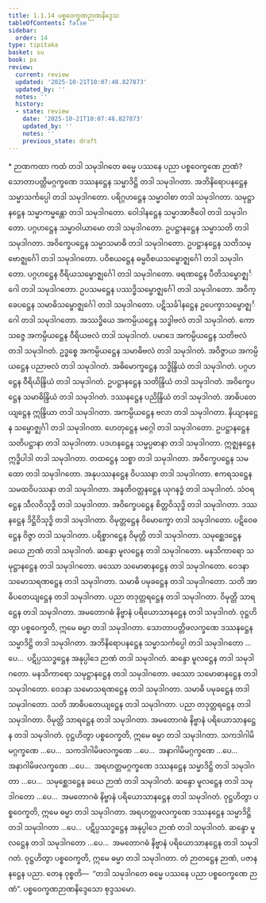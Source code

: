 ```yaml
---
title: 1.1.14 ပစ္စဝေက္ခဏဉာဏနိဒ္ဒေသ
tableOfContents: false
sidebar:
  order: 14
type: tipitaka
basket: su
book: ps
review:
  current: review
  updated: '2025-10-21T10:07:48.827873'
  updated_by: ''
  notes: ''
  history:
  - state: review
    date: '2025-10-21T10:07:48.827873'
    updated_by: ''
    notes: ''
    previous_state: draft
---
```



<DynamicBreadcrumb />


<ReviewStatus review={frontmatter.review} showDetails={true} />

<HypothesisAnnotation frontmatter={frontmatter} />

<Paragraph type="center" book="ps">
* ဉာဏကထာ
</Paragraph>


<Division number="65" book="ps" e="ch" v="26" p="4">

<Paragraph number="466" book="ps">
ကထံ တဒါ သမုဒါဂတေ ဓမ္မေ ပဿနေ ပညာ ပစ္စဝေက္ခဏေ ဉာဏံ? သောတာပတ္တိမဂ္ဂက္ခဏေ ဒဿနဋ္ဌေန သမ္မာဒိဋ္ဌိ တဒါ သမုဒါဂတာ. အဘိနိရောပနဋ္ဌေန သမ္မာသင်္ကပ္ပေါ တဒါ သမုဒါဂတော. ပရိဂ္ဂဟဋ္ဌေန သမ္မာဝါစာ တဒါ သမုဒါဂတာ. သမုဋ္ဌာနဋ္ဌေန သမ္မာကမ္မန္တော တဒါ သမုဒါဂတော. ဝေါဒါနဋ္ဌေန သမ္မာအာဇီဝေါ တဒါ သမုဒါဂတော. ပဂ္ဂဟဋ္ဌေန သမ္မာဝါယာမော တဒါ သမုဒါဂတော. ဥပဋ္ဌာနဋ္ဌေန သမ္မာသတိ တဒါ သမုဒါဂတာ. အဝိက္ခေပဋ္ဌေန သမ္မာသမာဓိ တဒါ သမုဒါဂတော.
</Paragraph>

<Paragraph number="467" book="ps">
ဥပဋ္ဌာနဋ္ဌေန သတိသမ္ဗောဇ္ဈင်္ဂေါ တဒါ သမုဒါဂတော. ပဝိစယဋ္ဌေန ဓမ္မဝိစယသမ္ဗောဇ္ဈင်္ဂေါ တဒါ သမုဒါဂတော. ပဂ္ဂဟဋ္ဌေန ဝီရိယသမ္ဗောဇ္ဈင်္ဂေါ တဒါ သမုဒါဂတော. ဖရဏဋ္ဌေန ပီတိသမ္ဗောဇ္ဈင်္ဂေါ တဒါ သမုဒါဂတော. ဥပသမဋ္ဌေန ပဿဒ္ဓိသမ္ဗောဇ္ဈင်္ဂေါ တဒါ သမုဒါဂတော. အဝိက္ခေပဋ္ဌေန သမာဓိသမ္ဗောဇ္ဈင်္ဂေါ တဒါ သမုဒါဂတော. ပဋိသင်္ခါနဋ္ဌေန ဥပေက္ခာသမ္ဗောဇ္ဈင်္ဂေါ တဒါ သမုဒါဂတော.
</Paragraph>

<Paragraph number="468" book="ps">
အဿဒ္ဓိယေ အကမ္ပိယဋ္ဌေန သဒ္ဓါဗလံ တဒါ သမုဒါဂတံ. ကောသဇ္ဇေ အကမ္ပိယဋ္ဌေန ဝီရိယဗလံ တဒါ သမုဒါဂတံ. ပမာဒေ အကမ္ပိယဋ္ဌေန သတိဗလံ တဒါ သမုဒါဂတံ. ဥဒ္ဓစ္စေ အကမ္ပိယဋ္ဌေန သမာဓိဗလံ တဒါ သမုဒါဂတံ. အဝိဇ္ဇာယ အကမ္ပိယဋ္ဌေန ပညာဗလံ တဒါ သမုဒါဂတံ.
</Paragraph>

<Paragraph number="469" book="ps">
အဓိမောက္ခဋ္ဌေန သဒ္ဓိန္ဒြိယံ တဒါ သမုဒါဂတံ. ပဂ္ဂဟဋ္ဌေန ဝီရိယိန္ဒြိယံ တဒါ သမုဒါဂတံ. ဥပဋ္ဌာနဋ္ဌေန သတိန္ဒြိယံ တဒါ သမုဒါဂတံ. အဝိက္ခေပဋ္ဌေန သမာဓိန္ဒြိယံ တဒါ သမုဒါဂတံ. ဒဿနဋ္ဌေန ပညိန္ဒြိယံ တဒါ သမုဒါဂတံ.
</Paragraph>

<Paragraph number="470" book="ps">
အာဓိပတေယျဋ္ဌေန ဣန္ဒြိယာ တဒါ သမုဒါဂတာ. အကမ္ပိယဋ္ဌေန ဗလာ တဒါ သမုဒါဂတာ. နိယျာနဋ္ဌေန သမ္ဗောဇ္ဈင်္ဂါ တဒါ သမုဒါဂတာ. ဟေတုဋ္ဌေန မဂ္ဂေါ တဒါ သမုဒါဂတော. ဥပဋ္ဌာနဋ္ဌေန သတိပဋ္ဌာနာ တဒါ သမုဒါဂတာ. ပဒဟနဋ္ဌေန သမ္မပ္ပဓာနာ တဒါ သမုဒါဂတာ. ဣဇ္ဈနဋ္ဌေန ဣဒ္ဓိပါဒါ တဒါ သမုဒါဂတာ. တထဋ္ဌေန သစ္စာ တဒါ သမုဒါဂတာ. အဝိက္ခေပဋ္ဌေန သမထော တဒါ သမုဒါဂတော. အနုပဿနဋ္ဌေန ဝိပဿနာ တဒါ သမုဒါဂတာ. ဧကရသဋ္ဌေန သမထဝိပဿနာ တဒါ သမုဒါဂတာ. အနတိဝတ္တနဋ္ဌေန ယုဂနဒ္ဓံ တဒါ သမုဒါဂတံ. သံဝရဋ္ဌေန သီလဝိသုဒ္ဓိ တဒါ သမုဒါဂတာ. အဝိက္ခေပဋ္ဌေန စိတ္တဝိသုဒ္ဓိ တဒါ သမုဒါဂတာ. ဒဿနဋ္ဌေန ဒိဋ္ဌိဝိသုဒ္ဓိ တဒါ သမုဒါဂတာ. ဝိမုတ္တဋ္ဌေန ဝိမောက္ခော တဒါ သမုဒါဂတော. ပဋိဝေဓဋ္ဌေန ဝိဇ္ဇာ တဒါ သမုဒါဂတာ. ပရိစ္စာဂဋ္ဌေန ဝိမုတ္တိ တဒါ သမုဒါဂတာ. သမုစ္ဆေဒဋ္ဌေန ခယေ ဉာဏံ တဒါ သမုဒါဂတံ.
</Paragraph>

<Paragraph number="471" book="ps">
ဆန္ဒော မူလဋ္ဌေန တဒါ သမုဒါဂတော. မနသိကာရော သမုဋ္ဌာနဋ္ဌေန တဒါ သမုဒါဂတော. ဖဿော သမောဓာနဋ္ဌေန တဒါ သမုဒါဂတော. ဝေဒနာ သမောသရဏဋ္ဌေန တဒါ သမုဒါဂတာ. သမာဓိ ပမုခဋ္ဌေန တဒါ သမုဒါဂတော. သတိ အာဓိပတေယျဋ္ဌေန တဒါ သမုဒါဂတာ. ပညာ တဒုတ္တရဋ္ဌေန တဒါ သမုဒါဂတာ. ဝိမုတ္တိ သာရဋ္ဌေန တဒါ သမုဒါဂတာ. အမတောဂဓံ နိဗ္ဗာနံ ပရိယောသာနဋ္ဌေန တဒါ သမုဒါဂတံ. ဝုဋ္ဌဟိတွာ ပစ္စဝေက္ခတိ, ဣမေ ဓမ္မာ တဒါ သမုဒါဂတာ.
</Paragraph>

<Paragraph number="472" book="ps">
သောတာပတ္တိဖလက္ခဏေ ဒဿနဋ္ဌေန သမ္မာဒိဋ္ဌိ တဒါ သမုဒါဂတာ. အဘိနိရောပနဋ္ဌေန သမ္မာသင်္ကပ္ပေါ တဒါ သမုဒါဂတော …ပေ…  ပဋိပ္ပဿဒ္ဓဋ္ဌေန အနုပ္ပါဒေ ဉာဏံ တဒါ သမုဒါဂတံ. ဆန္ဒော မူလဋ္ဌေန တဒါ သမုဒါဂတော. မနသိကာရော သမုဋ္ဌာနဋ္ဌေန တဒါ သမုဒါဂတော. ဖဿော သမောဓာနဋ္ဌေန တဒါ သမုဒါဂတော. ဝေဒနာ သမောသရဏဋ္ဌေန တဒါ သမုဒါဂတာ. သမာဓိ ပမုခဋ္ဌေန တဒါ သမုဒါဂတော. သတိ အာဓိပတေယျဋ္ဌေန တဒါ သမုဒါဂတာ. ပညာ တဒုတ္တရဋ္ဌေန တဒါ သမုဒါဂတာ. ဝိမုတ္တိ သာရဋ္ဌေန တဒါ သမုဒါဂတာ. အမတောဂဓံ နိဗ္ဗာနံ ပရိယောသာနဋ္ဌေန တဒါ သမုဒါဂတံ. ဝုဋ္ဌဟိတွာ ပစ္စဝေက္ခတိ, ဣမေ ဓမ္မာ တဒါ သမုဒါဂတာ.
</Paragraph>

<Paragraph number="473" book="ps">
သကဒါဂါမိမဂ္ဂက္ခဏေ …ပေ…  သကဒါဂါမိဖလက္ခဏေ …ပေ…  အနာဂါမိမဂ္ဂက္ခဏေ …ပေ…  အနာဂါမိဖလက္ခဏေ …ပေ…  အရဟတ္တမဂ္ဂက္ခဏေ ဒဿနဋ္ဌေန သမ္မာဒိဋ္ဌိ တဒါ သမုဒါဂတာ …ပေ…  သမုစ္ဆေဒဋ္ဌေန ခယေ ဉာဏံ တဒါ သမုဒါဂတံ. ဆန္ဒော မူလဋ္ဌေန တဒါ သမုဒါဂတော …ပေ…  အမတောဂဓံ နိဗ္ဗာနံ ပရိယောသာနဋ္ဌေန တဒါ သမုဒါဂတံ. ဝုဋ္ဌဟိတွာ ပစ္စဝေက္ခတိ, ဣမေ ဓမ္မာ တဒါ သမုဒါဂတာ.
</Paragraph>

<Paragraph number="474" book="ps">
အရဟတ္တဖလက္ခဏေ ဒဿနဋ္ဌေန သမ္မာဒိဋ္ဌိ တဒါ သမုဒါဂတာ …ပေ…  ပဋိပ္ပဿဒ္ဓဋ္ဌေန အနုပ္ပါဒေ ဉာဏံ တဒါ သမုဒါဂတံ. ဆန္ဒော မူလဋ္ဌေန တဒါ သမုဒါဂတော …ပေ…  အမတောဂဓံ နိဗ္ဗာနံ ပရိယောသာနဋ္ဌေန တဒါ သမုဒါဂတံ. ဝုဋ္ဌဟိတွာ ပစ္စဝေက္ခတိ, ဣမေ ဓမ္မာ တဒါ သမုဒါဂတာ. တံ ဉာတဋ္ဌေန ဉာဏံ, ပဇာနနဋ္ဌေန ပညာ. တေန ဝုစ္စတိ—  “တဒါ သမုဒါဂတေ ဓမ္မေ ပဿနေ ပညာ ပစ္စဝေက္ခဏေ ဉာဏံ”.

</Paragraph>
</Division>

<Paragraph number="475" type="center" book="ps">
ပစ္စဝေက္ခဏဉာဏနိဒ္ဒေသော စုဒ္ဒသမော.
</Paragraph>